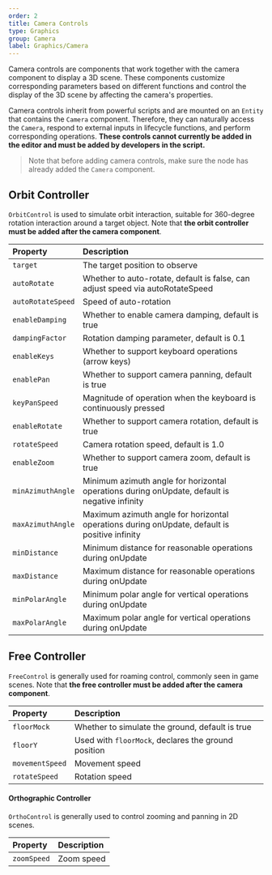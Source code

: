 ```yaml
---
order: 2
title: Camera Controls
type: Graphics
group: Camera
label: Graphics/Camera
---
```


Camera controls are components that work together with the camera component to display a 3D scene. These components customize corresponding parameters based on different functions and control the display of the 3D scene by affecting the camera's properties.

Camera controls inherit from powerful scripts and are mounted on an `Entity` that contains the `Camera` component. Therefore, they can naturally access the `Camera`, respond to external inputs in lifecycle functions, and perform corresponding operations. **These controls cannot currently be added in the editor and must be added by developers in the script.**

> Note that before adding camera controls, make sure the node has already added the `Camera` component.

## Orbit Controller

`OrbitControl` is used to simulate orbit interaction, suitable for 360-degree rotation interaction around a target object. Note that **the orbit controller must be added after the camera component**.

| Property         | Description                                                        |
| :--------------- | :----------------------------------------------------------------- |
| `target`         | The target position to observe                                     |
| `autoRotate`     | Whether to auto-rotate, default is false, can adjust speed via autoRotateSpeed |
| `autoRotateSpeed`| Speed of auto-rotation                                             |
| `enableDamping`  | Whether to enable camera damping, default is true                  |
| `dampingFactor`  | Rotation damping parameter, default is 0.1                         |
| `enableKeys`     | Whether to support keyboard operations (arrow keys)                |
| `enablePan`      | Whether to support camera panning, default is true                 |
| `keyPanSpeed`    | Magnitude of operation when the keyboard is continuously pressed   |
| `enableRotate`   | Whether to support camera rotation, default is true                |
| `rotateSpeed`    | Camera rotation speed, default is 1.0                              |
| `enableZoom`     | Whether to support camera zoom, default is true                    |
| `minAzimuthAngle`| Minimum azimuth angle for horizontal operations during onUpdate, default is negative infinity |
| `maxAzimuthAngle`| Maximum azimuth angle for horizontal operations during onUpdate, default is positive infinity |
| `minDistance`    | Minimum distance for reasonable operations during onUpdate         |
| `maxDistance`    | Maximum distance for reasonable operations during onUpdate         |
| `minPolarAngle`  | Minimum polar angle for vertical operations during onUpdate        |
| `maxPolarAngle`  | Maximum polar angle for vertical operations during onUpdate        |

## Free Controller

`FreeControl` is generally used for roaming control, commonly seen in game scenes. Note that **the free controller must be added after the camera component**.

| Property        | Description                               |
| :-------------- | :---------------------------------------- |
| `floorMock`     | Whether to simulate the ground, default is true |
| `floorY`        | Used with `floorMock`, declares the ground position |
| `movementSpeed` | Movement speed                            |
| `rotateSpeed`   | Rotation speed                            |

#### Orthographic Controller

`OrthoControl` is generally used to control zooming and panning in 2D scenes.


| Property    | Description |
| :---------- | :-----------|
| `zoomSpeed` | Zoom speed  |
